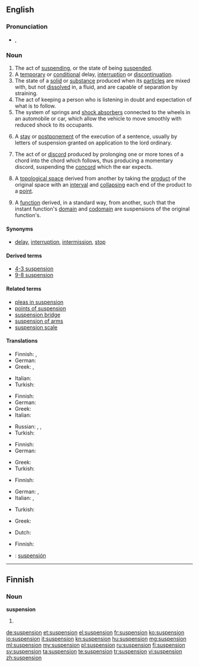 {{also|Suspension}}
==English==

===Pronunciation===
* {{IPA|/səˈspɛnʃən/}}, {{X-SAMPA|/s@"spEnS@n/}}

===Noun===
{{en-noun}}

# The act of [[suspending]], or the state of being [[suspended]].
# A [[temporary]] or [[conditional]] delay, [[interruption]] or [[discontinuation]].
# The state of a [[solid]] or [[substance]] produced when its [[particle]]s are mixed with, but not [[dissolve|dissolved]] in, a fluid, and are capable of separation by straining.
# The act of keeping a person who is listening in doubt and expectation of what is to follow.
# The system of springs and [[shock absorber]]s connected to the wheels in an automobile or car, which allow the vehicle to move smoothly with reduced shock to its occupants.
# {{context|Scots Law}} A [[stay]] or [[postponement]] of the execution of a sentence, usually by letters of suspension granted on application to the lord ordinary.
# {{context|music}} The act of or [[discord]] produced by prolonging one or more tones of a chord into the chord which follows, thus producing a momentary discord, suspending the [[concord]] which the ear expects.
# {{context|topology}} A [[topological space]] derived from another by taking the [[product]] of the original space with an [[interval]] and [[collapse|collapsing]] each end of the product to a [[point]].
# {{context|topology}} A [[function]] derived, in a standard way, from another, such that the instant function's [[domain]] and [[codomain]] are suspensions of the original function's.

====Synonyms====
* [[delay]], [[interruption]], [[intermission]], [[stop]]

====Derived terms====
{{der-top}}
* [[4-3 suspension]]
* [[9-8 suspension]]
{{der-bottom}}

====Related terms====
{{rel-top}}
* [[pleas in suspension]]
* [[points of suspension]]
* [[suspension bridge]]
* [[suspension of arms]]
* [[suspension scale]]
{{rel-bottom}}

====Translations====
{{trans-top|act of suspending or state of being suspended}}
* Finnish: {{t-|fi|keskeytys}}, {{t-|fi|peruutus}}
* German: {{t-|de|Aussetzung|f}}
* Greek: {{t+|el|ανάρτηση|f|tr=anártisi}},  {{t+|el|κρέμασμα|n|tr=krémasma}}
{{trans-mid}}
* Italian: {{t+|it|sospensione}}
* Turkish: {{t-|tr|askıya alma}}
{{trans-bottom}}

{{trans-top|temporary or conditional delay, interruption or discontinuation}}
* Finnish: {{t-|fi|keskeytys}}
* German: {{t-|de|Aussetzung|f}}
* Greek: {{t+|el|διαθεσιμότητα|f|tr=diathesimótita}}
* Italian: {{t+|it|sospensione}}
{{trans-mid}}
* Russian: {{t+|ru|приостановление|n|tr=priostanovlénije}},  {{t+|ru|приостановка|n|tr=priostanóvka}},  {{t+|ru|прекращение|n|tr=prekraščénije}}
* Turkish: {{t+|tr|durdurma}}
{{trans-bottom}}

{{trans-top|state of a solid when mixed with, but not dissolved in a fluid}}
* Finnish: {{t+|fi|suspensio}}
* German: {{t-|de|Suspension|f}}
{{trans-mid}}
* Greek: {{t+|el|αιώρημα|n|tr=aiórima}}
* Turkish: {{t+|tr|süspansiyon}}
{{trans-bottom}}

{{trans-top|act of keeping a person listening in doubt and expectation}}
* Finnish: {{t-|fi|jännitys}}
{{trans-mid}}
{{trans-bottom}}

{{trans-top|system of springs and shock absorbers connected to the wheels in an automobile or car}}
* German: {{t-|de|Aufhängung|f}}, {{t-|de|Federung|f}}
* Italian: {{t+|it|sospensione|f}}, {{t|it|balestra|f}}
{{trans-mid}}
* Turkish: {{t+|tr|amortisör}}
{{trans-bottom}}

{{trans-top|law: stay or postponement of the execution of a sentence}}
* Greek: {{t+|el|εκκρεμότητα|f|tr=ekkremótita}}
{{trans-mid}}
{{trans-bottom}}

{{trans-top|prolonging of one or more tones of a chord into the chord which follows}}
* Dutch: {{t-|nl|voorhouding|f}}
{{trans-mid}}
* Finnish: {{t-|fi|pidätys}}
{{trans-bottom}}

{{checktrans-top}}
* {{ttbc|es}}: [[suspensión]]
{{trans-bottom}}

----

==Finnish==

===Noun===
'''suspension'''

# {{fi-form of|type=noun|case=genitive|pl=singular|suspensio}}

[[de:suspension]]
[[et:suspension]]
[[el:suspension]]
[[fr:suspension]]
[[ko:suspension]]
[[io:suspension]]
[[it:suspension]]
[[kn:suspension]]
[[hu:suspension]]
[[mg:suspension]]
[[ml:suspension]]
[[my:suspension]]
[[pl:suspension]]
[[ru:suspension]]
[[fi:suspension]]
[[sv:suspension]]
[[ta:suspension]]
[[te:suspension]]
[[tr:suspension]]
[[vi:suspension]]
[[zh:suspension]]